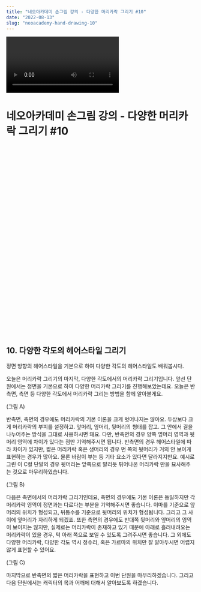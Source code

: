 ```yaml
---
title: "네오아카데미 손그림 강의 - 다양한 머리카락 그리기 #10"
date: "2022-08-13"
slug: "neoacademy-hand-drawing-10"
---
```


<Video 
    videoSrcURL="https://www.youtube.com/embed/p96yfSnE9Cc"
    videoTitle="네오아카데미 손그림 강의 - 다양한 머리카락 그리기 #10"
/>

# 네오아카데미 손그림 강의 - 다양한 머리카락 그리기 #10
<iframe width="895" height="503" src="" title="네오아카데미 손그림 강의 - 다양한 머리카락 그리기 #10" frameborder="0" allow="accelerometer; autoplay; clipboard-write; encrypted-media; gyroscope; picture-in-picture" allowfullscreen></iframe>

## 10. 다양한 각도의 헤어스타일 그리기
정면 방향의 헤어스타일을 기본으로 하여 다양한 각도의 헤어스타일도 배워봅시다.

오늘은 머리카락 그리기의 마지막, 다양한 각도에서의 머리카락 그리기입니다.
앞선 단원에서는 정면을 기본으로 하여 다양한 머리카락 그리기를 진행해보았는데요. 오늘은 반측면, 측면 등 다양한 각도에서 머리카락 그리는 방법을 함께 알아볼게요.

(그림 A)

반측면, 측면의 경우에도 머리카락의 기본 이론을 크게 벗어나지는 않아요. 두상보다 크게 머리카락의 부피를 설정하고. 앞머리, 옆머리, 뒷머리의 형태를 잡고. 그 안에서 결을 나누어주는 방식을 그대로 사용하시면 돼요. 
다만, 반측면의 경우 양쪽 옆머리 영역과 뒷머리 영역에 차이가 있다는 점만 기억해주시면 됩니다. 반측면의 경우 헤어스타일에 따라 차이가 있지만, 짧은 머리카락 혹은 생머리의 경우 먼 쪽의 뒷머리가 거의 안 보이게 표현하는 경우가 많아요. 물론 바람이 부는 등 기타 요소가 있다면 달라지지만요. 예시로 그린 이 C컬 단발의 경우 뒷머리는 앞쪽으로 말리듯 튀어나온 머리카락 만을 묘사해주는 것으로 마무리하였습니다.

(그림 B)

다음은 측면에서의 머리카락 그리기인데요, 측면의 경우에도 기본 이론은 동일하지만 각 머리카락 영역이 정면과는 다르다는 부분을 기억해주시면 좋습니다. 이마를 기준으로 앞머리의 위치가 형성되고, 뒤통수를 기준으로 뒷머리의 위치가 형성됩니다. 그리고 그 사이에 옆머리가 자리하게 되겠죠.
또한 측면의 경우에도 반대쪽 뒷머리와 옆머리의 영역이 보이지는 않지만, 실제로는 머리카락이 존재하고 있기 때문에 아래로 흘러내려오는 머리카락이 있을 경우, 턱 아래 쪽으로 보일 수 있도록 그려주시면 좋습니다. 그 외에도 다양한 머리카락, 다양한 각도 역시 정수리, 혹은 가르마의 위치만 잘 알아두시면 어렵지 않게 표현할 수 있어요.

(그림 C)

마지막으로 반측면의 짧은 머리카락을 표현하고 이번 단원을 마무리하겠습니다.
그리고 다음 단원에서는 캐릭터의 목과 어깨에 대해서 알아보도록 하겠습니다.